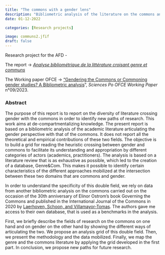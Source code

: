 ```yaml
---
title: "The commons with a gender lens"
description: "Bibliometric analysis of the literature on the commons and gender"
date: 01-12-2022

categories: [Research projects] 

image: communs2.jfif
draft: false 
---
```


Research project for the AFD -

The report -\> [*Analyse bibliométrique de la littérature croisant genre et communs*](#0)

The Working paper OFCE -\> ["Gendering the Commons or Commoning gender studies? A Bibliometric analysis](https://www.ofce.sciences-po.fr/pdf/dtravail/OFCEWP2023-09.pdf)", *Sciences Po OFCE Working Paper* n°09/2023.

### Abstract

The purpose of this report is to report on the diversity of literature crossing gender with the commons in order to identify new paths of research. This work aims at de-compartmentalizing knowledge. The present report is based on a bibliometric analysis of the academic literature articulating the gender perspective with that of the commons. It does not report all the theoretical and empirical contributions of these two fields. The objective is to build a grid for reading the heuristic crossing between gender and commons to facilitate its understanding and appropriation by different categories of actors (academics, practitioners). The analysis is based on a literature review that is as exhaustive as possible, which led to the creation of a database, Genre&Com. This makes it possible to identify certain characteristics of the different approaches mobilized at the intersection between these two domains that are commons and gender.

In order to understand the specificity of this double field, we rely on data from another bibliometric analysis on the commons carried out on the occasion of the 30th anniversary of Elinor Ostrom's book Governing the Commons and published in the International Journal of the Commons in 2020 by [Laerhoven, Schoon, and Villamayor-Tomas](https://www.thecommonsjournal.org/article/10.5334/ijc.1030/). The authors gave me access to their own database, that is used as a benchmarks in the analysis.

First, we briefly describe the fields of research on the commons on one hand and on gender on the other hand by showing the different ways of articulating the two. We propose an analysis grid of this double field. Then, we present the methodology and the data mobilized. Finally, we map the genre and the commons literature by applying the grid developed in the first part. In conclusion, we propose new paths for future research.

### 
